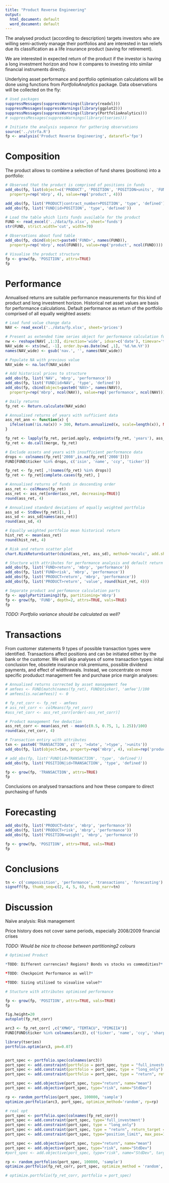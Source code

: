 ```yaml
---
title: "Product Reverse Engineering"
output:
  html_document: default
  word_document: default
---
```


The analysed product (according to  description) targets investors who are willing semi-actively manage their portfolios and are interested in tax reliefs due its classification as a life insurance product (saving for retirement). 

We are interested in expected return of the product if the investor is having a long investment horizon and how it compares to investing into similar financial instruments directly.

Underlying asset performance and portfolio optimisation calculations will be done using functions from *PortfolioAnalytics* package. Data observations will be collected on the fly:

```r
# Used packages
suppressMessages(suppressWarnings(library(readxl)))
suppressMessages(suppressWarnings(library(ggplot2)))
suppressMessages(suppressWarnings(library(PortfolioAnalytics)))
# suppressMessages(suppressWarnings(library(tseries)))

# Initiate the analysis sequence for gathering observations
source('../strfa.R')
fp <- analysis('Product Reverse Engineering', datarefl='fpo')
```

# Composition
The product allows to combine a selection of fund shares (positions) into a portfolio:

```r
# Observed that the product is comprised of positions in funds
add_obs(fp, list(object=c('PRODUCT', 'POSITION', 'POSITION>units', 'FUND'),
  property=rep('mbrp', 4), value=rep('product', 4)))

add_obs(fp, list('PRODUCT|contract_number>POSITION', 'type', 'defined'))
add_obs(fp, list('FUND|id>POSITION', 'type', 'defined'))

# Load the table which lists funds available for the product
FUND <- read_excel('../data/fp.xlsx', sheet='funds')
str(FUND, strict.width='cut', width=70)

# Observations about fund table
add_obs(fp, cbind(object=paste0('FUND>', names(FUND)),
  property=rep('mbrp', ncol(FUND)), value=rep('product', ncol(FUND))))

# Visualise the product structure
fp <- grow(fp, 'POSITION', attrs=TRUE)
fp
```

# Performance
Annualised returns are suitable performance measurements for this kind of product and long investment horizon. Historical net asset values are basis for performance calculations. Default performance as return of the portfolio comprised of all equally weighted assets:

```r
# Load fund value change data
NAV <- read_excel('../data/fp.xlsx', sheet='prices')

# Present as extended time series object for performance calculation functions
nw <- reshape(NAV[ ,1:3], direction='wide', idvar=c('date'), timevar='ticker')
NAV_wide <- xts(nw[, -1], order.by=as.Date(nw[ ,1], '%d.%m.%Y'))
names(NAV_wide) <- gsub('nav.', '', names(NAV_wide))

# Populate NA with previous value
NAV_wide <- na.locf(NAV_wide)

# Add historical prices to structure
add_obs(fp, list('NAV', 'mbrp', 'performance'))
add_obs(fp, list('FUND|id>NAV', 'type', 'defined'))
add_obs(fp, cbind(object=paste0('NAV>', names(NAV)),
  property=rep('mbrp', ncol(NAV)), value=rep('performance', ncol(NAV))))

# Daily returns
fp_ret <- Return.calculate(NAV_wide)

# Annualised returns of years with sufficient data
ass_ret_ann <- function(x) {
  ifelse(sum(!is.na(x)) > 300, Return.annualized(x, scale=length(x)), NA)
}

fp_ret <- lapply(fp_ret, period.apply, endpoints(fp_ret, 'years'), ass_ret_ann)
fp_ret <- do.call(merge, fp_ret)

# Exclude assets and years with insufficient performance data
drops <- colnames(fp_ret['2008',is.na(fp_ret['2008'])])
FUND[FUND$ticker %in% drops, c('isin', 'name', 'ccy', 'ticker')]

fp_ret <- fp_ret[ ,!(names(fp_ret) %in% drops)]
fp_ret <- fp_ret[complete.cases(fp_ret), ]

# Annualised returns of funds in descending order 
ass_ret <- colMeans(fp_ret)
ass_ret <- ass_ret[order(ass_ret, decreasing=TRUE)] 
round(ass_ret, 4)

# Annualised standard deviations of equally weighted portfolio
ass_sd <- StdDev(fp_ret)[1, ]
ass_sd <- ass_sd[names(ass_ret)]
round(ass_sd, 4)

# Equally weighted portfolio mean historical return
hist_ret <- mean(ass_ret)
round(hist_ret, 4)

# Risk and return scatter plot
chart.RiskReturnScatter(cbind(ass_ret, ass_sd), method='nocalc', add.sharpe=NA)

# Stucture with attributes for performance analysis and default return
add_obs(fp, list('FUND>return', 'mbrp', 'performance'))
add_obs(fp, list('FUND>risk', 'mbrp', 'performance'))
add_obs(fp, list('PRODUCT>return', 'mbrp', 'performance'))
add_obs(fp, list('PRODUCT>return', 'value', round(hist_ret, 4)))

# Separate product and perfomance calculation parts
fp <- applyPartitioning2(fp, partitioning='mbrp')
fp <- grow(fp, 'FUND', depth=2, attrs=TRUE, vals=TRUE)
fp
```

*TODO: Portfolio variance should be calculated as well?*

# Transactions
From customer statements 9 types of possible transaction types were identified. Transactions affect positions and can be initiated either by the bank or the customer. We will skip analyses of some transaction types: inital conclusion fee, obsolete insurance risk premiums, possible dividend payments, and effect of widthrawals. Instead, we concentrate on more specific produduct management fee and purchase price margin analyses:

```r
# Annualised returns corrected by asset management fee
# amfees <- FUND[match(names(fp_ret), FUND$ticker), 'amfee']/100
# amfees[is.na(amfees)] <- 0

# fp_ret_corr <- fp_ret - amfees
# ass_ret_corr <- colMeans(fp_ret_corr)
#ass_ret_corr <- ass_ret_corr[order(-ass_ret_corr)]

# Product management fee deduction
ass_ret_corr <- mean(ass_ret - mean(c(0.5, 0.75, 1, 1.25))/100)
round(ass_ret_corr, 4)

# Transaction entiry with attributes
txn <- paste0('TRANSACTION', c('', '>date', '>type', '>units'))
add_obs(fp, list(object=txn, property=rep('mbrp', 4), value=rep('product', 4)))

# add_obs(fp, list('FUND|id>TRANSACTION', 'type', 'defined'))
add_obs(fp, list('POSITION|id>TRANSACTION', 'type', 'defined'))

fp <- grow(fp, 'TRANSACTION', attrs=TRUE)
fp
```

Conclusions on analysed transactions and how these compare to direct purchasing of funds

# Forecasting
```r
add_obs(fp, list('PRODUCT>date', 'mbrp', 'performance'))
add_obs(fp, list('PRODUCT>risk', 'mbrp', 'performance'))
add_obs(fp, list('POSITION>weight', 'mbrp', 'performance'))

fp <- grow(fp, 'POSITION', attrs=TRUE, vals=TRUE)
fp
```


# Conclusions
```r
tn <- c('composisition', 'performance', 'transactions', 'forecasting')
signoff(fp, thumb_seq=c(2, 4, 5, 6), thumb_narr=tn)
```

# Discussion
Naïve analysis: Risk management

Price history does not cover same periods, especially 2008/2009 financial crises

*TODO: Would be nice to choose between partitioning2 colours*
```r
# Optimised Product

*TODO: Different currencies? Regions? Bonds vs stocks vs commodities?*

*TODO: Checkpoint Performance as well?*

*TODO: Sizing utilised to visualise value?*

# Stucture with attributes optimised performance

fp <- grow(fp, 'POSITION', attrs=TRUE, vals=TRUE)
fp

fig.height=20
autoplot(fp_ret_corr)

arc3 <- fp_ret_corr[ ,c("XMWO", "TEMTACU", "PIMGIIA")]
FUND[FUND$ticker %in% colnames(arc3), c('ticker', 'name', 'ccy', 'sharpe', 'stdev')]

library(tseries)
portfolio.optim(arc3, pm=0.07)


port_spec <- portfolio.spec(colnames(arc3))
port_spec <- add.constraint(portfolio = port_spec, type = "full_investment")
port_spec <- add.constraint(portfolio = port_spec, type = "long_only")
port_spec <- add.constraint(portfolio = port_spec, type = "return", return_target = 0.07)

port_spec <- add.objective(port_spec, type="return", name="mean")
port_spec <- add.objective(port_spec, type="risk", name="StdDev")

rp <- random_portfolios(port_spec, 100000, 'sample')
optimize.portfolio(arc3, port_spec, optimize_method='random', rp=rp)

# real opt
port_spec <- portfolio.spec(colnames(fp_ret_corr))
port_spec <- add.constraint(port_spec, type='full_investment')
port_spec <- add.constraint(port_spec, type = "long_only")
port_spec <- add.constraint(port_spec, type = "return", return_target = 0.07)
port_spec <- add.constraint(port_spec, type="position_limit", max_pos=10)

port_spec <- add.objective(port_spec, type="return", name="mean")
port_spec <- add.objective(port_spec, type="risk", name="StdDev")
#port_spec <- add.objective(port_spec, type="risk", name="StdDev", target=0.1)

rp <- random_portfolios(port_spec, 100000, 'sample')
optimize.portfolio(fp_ret_corr, port_spec, optimize_method = 'random', rp=rp)

# optimize.portfolio(fp_ret_corr, portfolio = port_spec)

```

